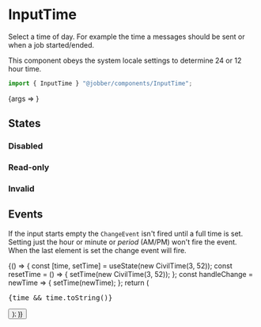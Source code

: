 
<Meta title="Components/InputTime" component={InputTime} />

# InputTime

Select a time of day. For example the time a messages should be sent or when a
job started/ended.

This component obeys the system locale settings to determine 24 or 12 hour time.

```ts
import { InputTime } "@jobber/components/InputTime";
```

<Canvas>
  <Story
    name="InputTime"
    args={{
      defaultValue: new CivilTime(2, 35),
    }}
  >
    {args => <InputTime {...args} />}
  </Story>
</Canvas>

<ArgsTable of={InputTime} story="InputTime" />

## States

### Disabled

<Canvas>
  <InputTime defaultValue={new CivilTime(3, 52)} disabled={true} />
</Canvas>

### Read-only

<Canvas>
  <InputTime defaultValue={new CivilTime(5, 23)} readonly={true} />
</Canvas>

### Invalid

<Canvas>
  <InputTime defaultValue={new CivilTime(2, 35)} invalid={true} />
</Canvas>

## Events

If the input starts empty the `ChangeEvent` isn't fired until a full time is
set. Setting just the hour or minute or _period_ (AM/PM) won't fire the event.
When the last element is set the change event will fire.

<Canvas>
  <ExampleWithHooks>
    {() => {
      const [time, setTime] = useState(new CivilTime(3, 52));
      const resetTime = () => {
        setTime(new CivilTime(3, 52));
      };
      const handleChange = newTime => {
        setTime(newTime);
      };
      return (
        <Content>
          <InputTime value={time} onChange={handleChange} />
          <pre>{time && time.toString()}</pre>
          <Button label="Reset" onClick={resetTime} />
        </Content>
      );
    }}
  </ExampleWithHooks>
</Canvas>
